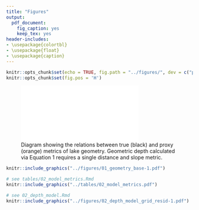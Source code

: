 ```yaml
---
title: "Figures"
output:
  pdf_document:
    fig_caption: yes
    keep_tex: yes
header-includes: 
- \usepackage{colortbl}
- \usepackage{float}
- \usepackage{caption}
---
```


\arrayrulecolor{white}
```r
knitr::opts_chunk$set(echo = TRUE, fig.path = "../figures/", dev = c("pdf"))
knitr::opts_chunk$set(fig.pos = 'H')
```

\pagebreak

<!-- \captionsetup[figure]{name=Table} -->
<!-- \captionsetup[figure]{labelformat=empty} -->
<!-- ```{r 01_predictors, fig.cap = "Table 1: Summary of lake characteristics for the present study (and for lakes in the contiguous United States from <LAGOSUS-Depth citation>). Predictor variables for computing random forest offsets (Eq 2) are printed in bold face. Dashes (-) indicate an identical sample size among this study and that of the contiguous United States.", warning=FALSE, echo = FALSE, eval=TRUE, out.extra='', fig.align='center'} -->
<!-- knitr::include_graphics("../tables/01_predictors.pdf") -->
<!-- ``` -->

<!-- \captionsetup[figure]{name=Figure} -->
<!-- \captionsetup[figure]{labelformat=default} -->
<!-- \setcounter{figure}{0} -->

![Diagram showing the relations between true (black) and proxy (orange) metrics of lake geometry. Geometric depth calculated via Equation 1 requires a single distance and slope metric.](../figures/slope_diagram_new.pdf){width=75%}

```r
knitr::include_graphics("../figures/01_geometry_base-1.pdf")
```

\captionsetup[figure]{name=Table}
\captionsetup[figure]{labelformat=empty}
```r
# see tables/02_model_metrics.Rmd
knitr::include_graphics("../tables/02_model_metrics.pdf")
```
\captionsetup[figure]{name=Figure}
\captionsetup[figure]{labelformat=default}
\setcounter{figure}{3}

```r
# see 02_depth_model.Rmd
knitr::include_graphics("../figures/02_depth_model_grid_resid-1.pdf")
```
